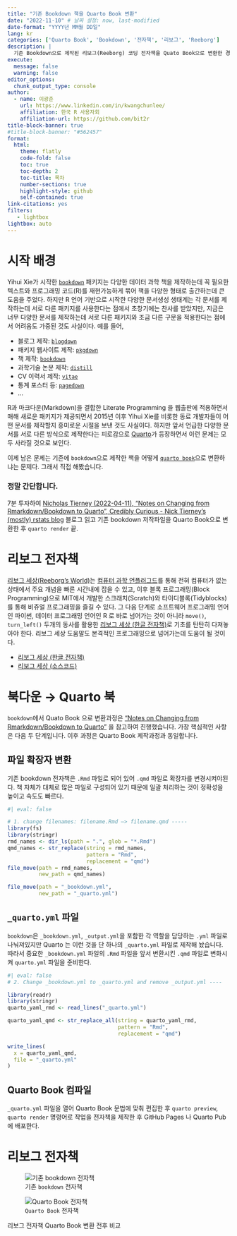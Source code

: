 ```yaml
---
title: "기존 Bookdown 책을 Quarto Book 변환"
date: "2022-11-10" # 날짜 설정: now, last-modified
date-format: "YYYY년 MM월 DD일"
lang: kr
categories: ['Quarto Book', 'Bookdown', '전자책', '리보그', 'Reeborg']
description: |
  기존 Bookdown으로 제작된 리보그(Reeborg) 코딩 전자책을 Quato Book으로 변환한 경험을 공유합니다.
execute: 
  message: false
  warning: false
editor_options: 
  chunk_output_type: console
author:
  - name: 이광춘
    url: https://www.linkedin.com/in/kwangchunlee/
    affiliation: 한국 R 사용자회
    affiliation-url: https://github.com/bit2r
title-block-banner: true
#title-block-banner: "#562457"
format:
  html:
    theme: flatly
    code-fold: false
    toc: true
    toc-depth: 2
    toc-title: 목차
    number-sections: true
    highlight-style: github    
    self-contained: true
link-citations: yes
filters:
   - lightbox      
lightbox: auto
---
```



# 시작 배경

Yihui Xie가 시작한 [`bookdown`](https://bookdown.org/) 패키지는 다양한 데이터 과학 책을 제작하는데 꼭 필요한 텍스트와 프로그래밍 코드(R)를 재현가능하게 묶어 책을 다양한 형태로 출간하는데 큰 도움을 주었다. 하지만 R 언어 기반으로 시작한 다양한 문서생성 생태계는 각 문서를 제작하는데 서로 다른 패키지를 사용한다는 점에서 초창기에는 찬사를 받았지만, 지금은 너무 다양한 문서를 제작하는데 서로 다른 패키지와 조금 다른 구문을 적용한다는 점에서 어려움도 가중된 것도 사실이다. 예를 들어,

- 블로그 제작: [`blogdown`](https://github.com/rstudio/blogdown)
- 패키지 웹사이트 제작: [`pkgdown`](https://pkgdown.r-lib.org/)
- 책 제작: [`bookdown`](https://github.com/rstudio/bookdown)
- 과학기술 논문 제작: [`distill`](https://github.com/rstudio/distill)
- CV 이력서 제작: [`vitae`](https://cran.r-project.org/web/packages/vitae/index.html)
- 통계 포스터 등: [`pagedown`](https://github.com/rstudio/pagedown)
- ...

R과 마크다운(Markdown)을 결합한 Literate Programming 을 웹출판에 적용하면서 매해 새로운 패키지가 제공되면서 2015년 이후 Yihui Xie를 비롯한 동료 개발자들이 어떤 문서를 제작할지 흥미로운 시절을 보낸 것도 사실이다. 하지만 앞서 언급한 다양한 문서를 서로 다른 방식으로 제작한다는 피로감으로 [Quarto](https://github.com/quarto-dev)가 등장하면서 이런 문제는 모두 사라질 것으로 보인다.

이제 남은 문제는 기존에 `bookdown`으로 제작한 책을 어떻게 [`quarto book`](https://quarto.org/docs/books/)으로 변환하냐는 문제다. 그래서 직접 해봤습니다.

:::{.callout-warning}
### 정말 간단합니다.

7분 투자하여 [Nicholas Tierney (2022-04-11), "Notes on Changing from Rmarkdown/Bookdown to Quarto", Credibly Curious - Nick Tierney's (mostly) rstats blog](https://www.njtierney.com/post/2022/04/11/rmd-to-qmd/) 블로그 읽고 기존 bookdown 저작파일을 Quarto Book으로 변환한 후 `quarto render` 끝.

:::

# 리보그 전자책

[리보그 세상(Reeborg's World)](https://reeborg.ca/index_en.html)는 [컴퓨터 과학 언플러그드](http://aispiration.com/unplugged/)를 통해 전혀 컴퓨터가 없는 상태에서 주요 개념을 빠른 시간내에 잡을 수 있고, 이후 블록 프로그래밍(Block Programming)으로 MIT에서 개발한 스크래치(Scratch)와 타이디블록(Tidyblocks)를 통해 비쥬얼 프로그래밍을 즐길 수 있다. 그 다음 단계로 소프트웨어 프로그래밍 언어인 파이썬, 데이터 프로그래밍 언어인 R 로 바로 넘어가는 것이 아니라 `move()`, `turn_left()` 두개의 동사를 활용한 [리보그 세상 (한글 전자책)](http://aispiration.com/reeborg/)로 기초를 탄탄히 다져놓아야 한다. 리보그 세상 도움말도 본격적인 프로그래밍으로 넘어가는데 도움이 될 것이다.


- [리보그 세상 (한글 전자책)](http://aispiration.com/reeborg/)
- [리보그 세상 (소스코드)](https://github.com/statkclee/reeborg)

# 북다운 &rarr; Quarto 북

`bookdown`에서 Quato Book 으로 변환과정은 ["Notes on Changing from Rmarkdown/Bookdown to Quarto"](https://www.njtierney.com/post/2022/04/11/rmd-to-qmd/) 을 참고하여 진행했습니다. 가장 핵심적인 사항은 다음 두 단계입니다. 이후 과정은 Quarto Book 제작과정과 동일합니다.

## 파일 확장자 변환

기존 bookdown 전자책은 `.Rmd` 파일로 되어 있어 `.qmd` 파일로 확장자를 변경시켜야된다. 책 자체가 대체로 많은 파일로 구성되어 있기 때문에 일괄 처리하는 것이 정확성을 높이고 속도도 빠르다.

```r
#| eval: false

# 1. change filenames: filename.Rmd —> filename.qmd -----
library(fs)
library(stringr)
rmd_names <- dir_ls(path = ".", glob = "*.Rmd")
qmd_names <- str_replace(string = rmd_names,
                         pattern = "Rmd",
                         replacement = "qmd")
file_move(path = rmd_names,
          new_path = qmd_names)

file_move(path = "_bookdown.yml",
          new_path = "_quarto.yml")
```

## `_quarto.yml` 파일

`bookdown`은 `_bookdown.yml`, `_output.yml`을 포함한 각 역할을 담당하는 `.yml` 파일로 나눠져있지만 Quarto 는 이런 것을 단 하나의 `_quarto.yml` 파일로 제작해 놨습니다. 따라서 중요한 `_bookdown.yml` 파일의 `.Rmd` 파일을 앞서 변환시킨 `.qmd` 파일로 변화시켜 `quarto.yml` 파일을 준비한다.


```r
#| eval: false
# 2. Change _bookdown.yml to _quarto.yml and remove _output.yml ----

library(readr)
library(stringr)
quarto_yaml_rmd <- read_lines("_quarto.yml")

quarto_yaml_qmd <- str_replace_all(string = quarto_yaml_rmd,
                                   pattern = "Rmd",
                                   replacement = "qmd")

write_lines(
  x = quarto_yaml_qmd,
  file = "_quarto.yml"
)
```


## Quarto Book 컴파일

`_quarto.yml` 파일을 열어 Quarto Book 문법에 맞춰 편집한 후 `quarto preview`, `quarto render` 명령어로 작업을 전자책을 제작한 후 GitHub Pages 나 Quarto Pub에 배포한다.


# 리보그 전자책

::: {#fig-reeborg layout-ncol=2}

![기존 `bookdown` 전자책](../../fig/reeborg/reeborg_bookdown.png)

![`Quarto Book` 전자책](../../fig/reeborg/reeborg_quarto.png)

리보그 전자책 Quarto Book 변환 전후 비교

:::




